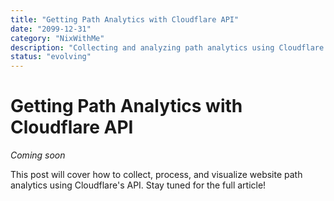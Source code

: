 ```yaml
---
title: "Getting Path Analytics with Cloudflare API"
date: "2099-12-31"
category: "NixWithMe"
description: "Collecting and analyzing path analytics using Cloudflare's API"
status: "evolving"
---
```


# Getting Path Analytics with Cloudflare API

_Coming soon_

<MoreInfo>
This post will cover how to collect, process, and visualize website path analytics using Cloudflare's API.
Stay tuned for the full article!
</MoreInfo>